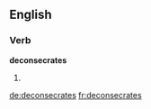 
==English==

===Verb===
'''deconsecrates'''

# {{en-third-person singular of|deconsecrate}}

[[de:deconsecrates]]
[[fr:deconsecrates]]
